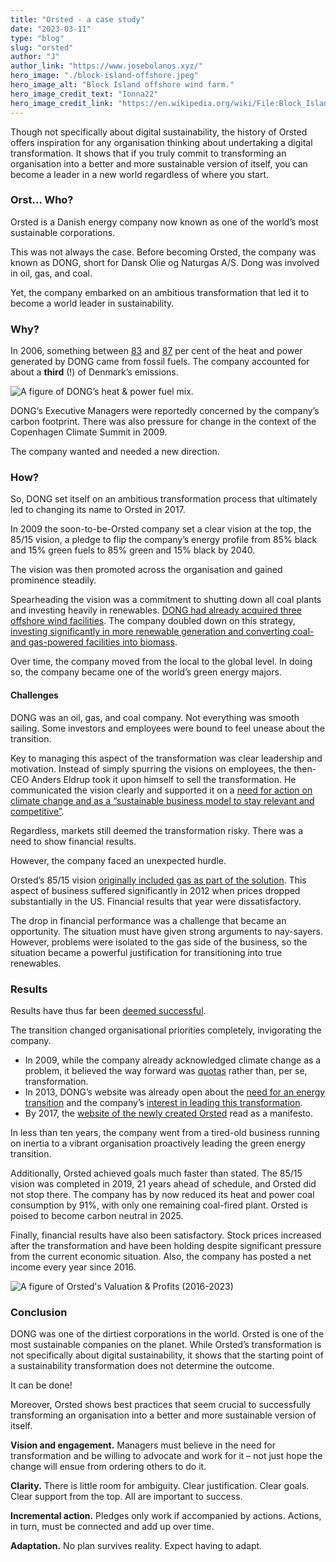 ```yaml
---
title: "Orsted - a case study"
date: "2023-03-11"
type: "blog"
slug: "orsted"
author: "J"
author_link: "https://www.josebolanos.xyz/"
hero_image: "./block-island-offshore.jpeg"
hero_image_alt: "Block Island offshore wind farm."
hero_image_credit_text: "Ionna22"
hero_image_credit_link: "https://en.wikipedia.org/wiki/File:Block_Island_offshore_wind_farm_P6290638m.jpg"
---
```

Though not specifically about digital sustainability, the history of Orsted offers inspiration for any organisation thinking about undertaking a digital transformation. It shows that if you truly commit to transforming an organisation into a better and more sustainable version of itself, you can become a leader in a new world regardless of where you start. 

### Orst… Who?
Orsted is a Danish energy company now known as one of the world’s most sustainable corporations.

This was not always the case. Before becoming Orsted, the company was known as DONG, short for Dansk Olie og Naturgas A/S. Dong was involved in oil, gas, and coal. 

Yet, the company embarked on an ambitious transformation that led it to become a world leader in sustainability.

### Why?
In 2006, something between [83](https://orsted.com/en/about-us/about-orsted/powering-the-world-with-green-energy) and [87](https://web.archive.org/web/20111002050120/http://www.dongenergy.com/SiteCollectionDocuments/%C3%85rsrapporter/annual_report_2006.pdf) per cent of the heat and power generated by DONG came from fossil fuels. The company accounted for about a **third** (!) of Denmark’s emissions.

![A figure of DONG’s heat & power fuel mix.](fuel-mix-2006.png "Figure 1. DONG’s heat & power fuel mix. Source: DONG’s 2006 Annual Report.")

DONG’s Executive Managers were reportedly concerned by the company’s carbon footprint. There was also pressure for change in the context of the Copenhagen Climate Summit in 2009.

The company wanted and needed a new direction.

### How?
So, DONG set itself on an ambitious transformation process that ultimately led to changing its name to Orsted in 2017.

In 2009 the soon-to-be-Orsted company set a clear vision at the top, the 85/15 vision, a pledge to flip the company’s energy profile from 85% black and 15% green fuels to 85% green and 15% black by 2040. 

The vision was then promoted across the organisation and gained prominence steadily. 

Spearheading the vision was a commitment to shutting down all coal plants and investing heavily in renewables. [DONG had already acquired three offshore wind facilities](https://www.greenbiz.com/article/nordic-energy-giant-shows-how-carbon-turnaround-happens). The company doubled down on this strategy, [investing significantly in more renewable generation and converting coal- and gas-powered facilities into biomass](https://orsted.com/en/about-us/about-orsted/about-our-name). 

Over time, the company moved from the local to the global level. In doing so, the company became one of the world’s green energy majors.

#### Challenges
DONG was an oil, gas, and coal company. Not everything was smooth sailing. Some investors and employees were bound to feel unease about the transition. 

Key to managing this aspect of the transformation was clear leadership and motivation. Instead of simply spurring the visions on employees, the then-CEO Anders Eldrup took it upon himself to sell the transformation. He communicated the vision clearly and supported it on a [need for action on climate change and as a “sustainable business model to stay relevant and competitive”](https://orstedcdn.azureedge.net/-/media/www/docs/corp/com/about-us/whitepaper/our-green-business-transformation---what-we-did-and-lessons-learned.ashx).

Regardless, markets still deemed the transformation risky. There was a need to show financial results. 

However, the company faced an unexpected hurdle.

Orsted’s 85/15 vision [originally included gas as part of the solution](https://web.archive.org/web/20100608143055/http://www.dongenergy.com/EN/About%20us/Moving_Energy_Forward/Pages/Moving_Energy_Forward.aspx). This aspect of business suffered significantly in 2012 when prices dropped substantially in the US. Financial results that year were dissatisfactory. 

The drop in financial performance was a challenge that became an opportunity. The situation must have given strong arguments to nay-sayers. However, problems were isolated to the gas side of the business, so the situation became a powerful justification for transitioning into true renewables.

### Results
Results have thus far been [deemed successful](https://racetozero.unfccc.int/from-fossil-fuels-to-renewables-within-a-decade-key-lessons-from-orsteds-green-transformation-2/). 

The transition changed organisational priorities completely, invigorating the company.

* In 2009, while the company already acknowledged climate change as a problem, it believed the way forward was [quotas](https://web.archive.org/web/20090801032707/http://www.dongenergy.com/en/responsibility/climate/pages/global%20warming.aspx) rather than, per se, transformation. 
* In 2013, DONG’s website was already open about the [need for an energy transition](https://web.archive.org/web/20130313012524/http://www.dongenergy.com/EN/Responsibility/our_approach/the_need_for_an_energy_transformation/pages/default.aspx) and the company’s [interest in leading this transformation](https://web.archive.org/web/20130321085918/http://www.dongenergy.com/EN/Innovation/Pages/index.aspx?WT.mc_id=Innovation_EN).
* By 2017, the [website of the newly created Orsted](https://web.archive.org/web/20180315214220/https://orsted.com/en/About-us/About-orsted/About-our-name-change) read as a manifesto. 

In less than ten years, the company went from a tired-old business running on inertia to a vibrant organisation proactively leading the green energy transition.

Additionally, Orsted achieved goals much faster than stated. The 85/15 vision was completed in 2019, 21 years ahead of schedule, and Orsted did not stop there. The company has by now reduced its heat and power coal consumption by 91%, with only one remaining coal-fired plant. Orsted is poised to become carbon neutral in 2025.

Finally, financial results have also been satisfactory. Stock prices increased after the transformation and have been holding despite significant pressure from the current economic situation. Also, the company has posted a net income every year since 2016.

![A figure of Orsted's Valuation & Profits (2016-2023)](performance.png "Figure 2: Orsted's Valuation and Profits, 2016-2023 (million DKK). Source: Orsted's 2020 & 2022 Annual Reports. ")

### Conclusion
DONG was one of the dirtiest corporations in the world. Orsted is one of the most sustainable companies on the planet. While Orsted’s transformation is not specifically about digital sustainability, it shows that the starting point of a sustainability transformation does not determine the outcome.

It can be done! 

Moreover, Orsted shows best practices that seem crucial to successfully transforming an organisation into a better and more sustainable version of itself.

**Vision and engagement.** Managers must believe in the need for transformation and be willing to advocate and work for it – not just hope the change will ensue from ordering others to do it.

**Clarity.** There is little room for ambiguity. Clear justification. Clear goals. Clear support from the top. All are important to success. 

**Incremental action.** Pledges only work if accompanied by actions. Actions, in turn, must be connected and add up over time.

**Adaptation.** No plan survives reality. Expect having to adapt.
